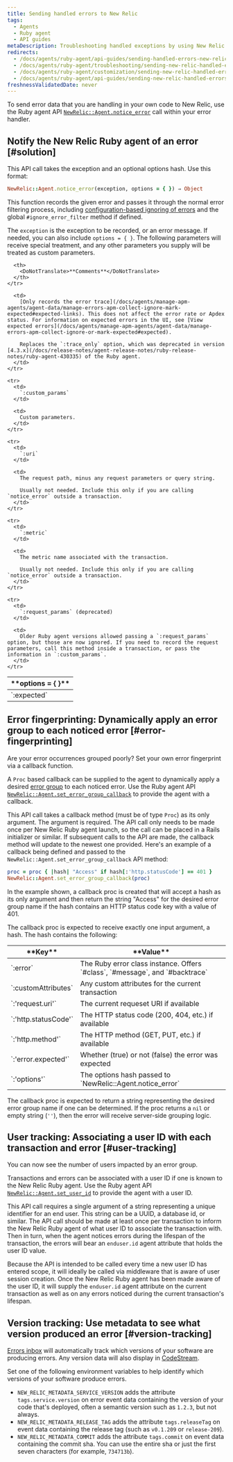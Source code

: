 ```yaml
---
title: Sending handled errors to New Relic
tags:
  - Agents
  - Ruby agent
  - API guides
metaDescription: Troubleshooting handled exceptions by using New Relic's API to tell the Ruby agent to notice a handled error.
redirects:
  - /docs/agents/ruby-agent/api-guides/sending-handled-errors-new-relic
  - /docs/agents/ruby-agent/troubleshooting/sending-new-relic-handled-errors
  - /docs/agents/ruby-agent/customization/sending-new-relic-handled-errors
  - /docs/agents/ruby-agent/api-guides/sending-new-relic-handled-errors
freshnessValidatedDate: never
---
```


To send error data that you are handling in your own code to New Relic, use the Ruby agent API [`NewRelic::Agent.notice_error`](https://www.rubydoc.info/github/newrelic/newrelic-ruby-agent/NewRelic/Agent#notice_error-instance_method) call within your error handler.

## Notify the New Relic Ruby agent of an error [#solution]

This API call takes the exception and an optional options hash. Use this format:

```rb
NewRelic::Agent.notice_error(exception, options = { }) ⇒ Object
```

This function records the given error and passes it through the normal error filtering process, including [configuration-based ignoring of errors](/docs/agents/ruby-agent/installation-configuration/ruby-agent-configuration#error_collector.ignore_errors) and the global `#ignore_error_filter` method if defined.

The `exception` is the exception to be recorded, or an error message. If needed, you can also include `options = { }`. The following parameters will receive special treatment, and any other parameters you supply will be treated as custom parameters.

<table>
  <thead>
    <tr>
      <th width={200}>
        <DoNotTranslate>**options = &#x7B; }**</DoNotTranslate>
      </th>

      <th>
        <DoNotTranslate>**Comments**</DoNotTranslate>
      </th>
    </tr>
  </thead>

  <tbody>
    <tr>
      <td>
        `:expected`
      </td>

      <td>
        [Only records the error trace](/docs/agents/manage-apm-agents/agent-data/manage-errors-apm-collect-ignore-mark-expected#expected-links). This does not affect the error rate or Apdex status. For information on expected errors in the UI, see [View expected errors](/docs/agents/manage-apm-agents/agent-data/manage-errors-apm-collect-ignore-or-mark-expected#expected).

        Replaces the `:trace_only` option, which was deprecated in version [4.3.x](/docs/release-notes/agent-release-notes/ruby-release-notes/ruby-agent-430335) of the Ruby agent.
      </td>
    </tr>

    <tr>
      <td>
        `:custom_params`
      </td>

      <td>
        Custom parameters.
      </td>
    </tr>

    <tr>
      <td>
        `:uri`
      </td>

      <td>
        The request path, minus any request parameters or query string.

        Usually not needed. Include this only if you are calling `notice_error` outside a transaction.
      </td>
    </tr>

    <tr>
      <td>
        `:metric`
      </td>

      <td>
        The metric name associated with the transaction.

        Usually not needed. Include this only if you are calling `notice_error` outside a transaction.
      </td>
    </tr>

    <tr>
      <td>
        `:request_params` (deprecated)
      </td>

      <td>
        Older Ruby agent versions allowed passing a `:request_params` option, but those are now ignored. If you need to record the request parameters, call this method inside a transaction, or pass the information in `:custom_params`.
      </td>
    </tr>
  </tbody>
</table>


## Error fingerprinting: Dynamically apply an error group to each noticed error [#error-fingerprinting]

Are your error occurrences grouped poorly? Set your own error fingerprint via a callback function.

A `Proc` based callback can be supplied to the agent to dynamically apply a desired [error group](/docs/errors-inbox/errors-inbox/#how-groups-work) to each noticed error. Use the Ruby agent API [`NewRelic::Agent.set_error_group_callback`](https://www.rubydoc.info/github/newrelic/newrelic-ruby-agent/NewRelic/Agent#set_error_group_callback-instance_method) to provide the agent with a callback.

This API call takes a callback method (must be of type `Proc`) as its only argument. The argument is required. The API call only needs to be made once per New Relic Ruby agent launch, so the call can be placed in a Rails initializer or similar. If subsequent calls to the API are made, the callback method will update to the newest one provided. Here's an example of a callback being defined and passed to the `NewRelic::Agent.set_error_group_callback` API method:

```rb
proc = proc { |hash| "Access" if hash[:'http.statusCode'] == 401 }
NewRelic::Agent.set_error_group_callback(proc)
```

In the example shown, a callback proc is created that will accept a hash as its only argument and then return the string "Access" for the desired error group name if the hash contains an HTTP status code key with a value of 401.

The callback proc is expected to receive exactly one input argument, a hash. The hash contains the following:

<table>
  <thead>
    <tr>
      <th width={200}>
        <DoNotTranslate>**Key**</DoNotTranslate>
      </th>
      <th>
        <DoNotTranslate>**Value**</DoNotTranslate>
      </th>
    </tr>
  </thead>
  <tbody>
    <tr>
      <td>`:error`</td>
      <td>The Ruby error class instance. Offers `#class`, `#message`, and `#backtrace`</td>
    </tr>
    <tr>
      <td>`:customAttributes`</td>
      <td>Any custom attributes for the current transaction</td>
    </tr>
    <tr>
      <td>`:'request.uri'`</td>
      <td>The current requeset URI if available</td>
    </tr>
    <tr>
      <td>`:'http.statusCode'`</td>
      <td>The HTTP status code (200, 404, etc.) if available</td>
    </tr>
    <tr>
      <td>`:'http.method'`</td>
      <td>The HTTP method (GET, PUT, etc.) if available</td>
    </tr>
    <tr>
      <td>`:'error.expected'`</td>
      <td>Whether (true) or not (false) the error was expected</td>
    </tr>
    <tr>
      <td>`:'options'`</td>
      <td>The options hash passed to `NewRelic::Agent.notice_error`</td>
    </tr>
  </tbody>
</table>

The callback proc is expected to return a string representing the desired error group name if one can be determined. If the proc returns a `nil` or empty string (`''`), then the error will receive server-side grouping logic.

## User tracking: Associating a user ID with each transaction and error [#user-tracking]

You can now see the number of users impacted by an error group.

Transactions and errors can be associated with a user ID if one is known to the New Relic Ruby agent. Use the Ruby agent API [`NewRelic::Agent.set_user_id`](https://www.rubydoc.info/github/newrelic/newrelic-ruby-agent/NewRelic/Agent#set_user_id-instance_method) to provide the agent with a user ID.

This API call requires a single argument of a string representing a unique identifier for an end user. This string can be a UUID, a database id, or similar. The API call should be made at least once per transaction to inform the New Relic Ruby agent of what user ID to associate the transaction with. Then in turn, when the agent notices errors during the lifespan of the transaction, the errors will bear an `enduser.id` agent attribute that holds the user ID value.

Because the API is intended to be called every time a new user ID has entered scope, it will ideally be called via middleware that is aware of user session creation. Once the New Relic Ruby agent has been made aware of the user ID, it will supply the `enduser.id` agent attribute on the current transaction as well as on any errors noticed during the current transaction's lifespan.

## Version tracking: Use metadata to see what version produced an error [#version-tracking]

[Errors inbox](https://docs.newrelic.com/docs/errors-inbox/version-tracking/) will automatically track which versions of your software are producing errors. Any version data will also display in [CodeStream](/docs/codestream/how-use-codestream/performance-monitoring/#buildsha).

Set one of the following environment variables to help identify which versions of your software produce errors.

* `NEW_RELIC_METADATA_SERVICE_VERSION` adds the attribute `tags.service.version` on error event data containing the version of your code that's deployed, often a semantic version such as `1.2.3`, but not always.
* `NEW_RELIC_METADATA_RELEASE_TAG` adds the attribute `tags.releaseTag` on event data containing the release tag (such as `v0.1.209` or `release-209`).
* `NEW_RELIC_METADATA_COMMIT` adds the attribute `tags.commit` on event data containing the commit sha. You can use the entire sha or just the first seven characters (for example, `734713b`).
